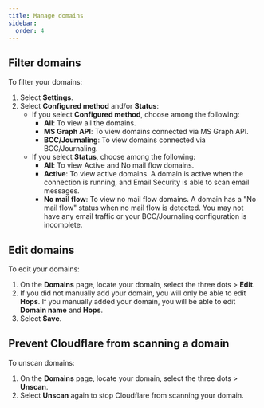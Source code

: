 ```yaml
---
title: Manage domains
sidebar:
  order: 4
---
```


## Filter domains

To filter your domains:

1. Select **Settings**.
2. Select **Configured method** and/or **Status**:
    * If you select **Configured method**, choose among the following:
        * **All**: To view all the domains.
        * **MS Graph API**: To view domains connected via MS Graph API.
        * **BCC/Journaling**: To view domains connected via BCC/Journaling.
    * If you select **Status**, choose among the following:
        * **All**: To view Active and No mail flow domains.
        * **Active**: To view active domains. A domain is active when the connection is running, and Email Security is able to scan email messages.
        * **No mail flow**: To view no mail flow domains. A domain has a "No mail flow" status when no mail flow is detected. You may not have any email traffic or your BCC/Journaling configuration is incomplete.

## Edit domains

To edit your domains:

1. On the **Domains** page, locate your domain, select the three dots > **Edit**.
2. If you did not manually add your domain, you will only be able to edit **Hops**. If you manually added your domain, you will be able to edit **Domain name** and **Hops**.
3. Select **Save**.

## Prevent Cloudflare from scanning a domain

To unscan domains:

1. On the **Domains** page, locate your domain, select the three dots > **Unscan**.
2. Select **Unscan** again to stop Cloudflare from scanning your domain.